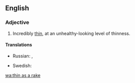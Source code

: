 ==English==

===Adjective===
{{en-adj|-|head=[[thin]] as a [[rake]]}}

# {{label|en|simile}} Incredibly [[thin]], at an unhealthy-looking level of thinness.

====Translations====
{{trans-top|incredibly thin}}
* Russian: {{t|ru|худо́й как ще́пка}}, {{t|ru|то́щий как жердь}}
{{trans-mid}}
* Swedish: {{t|sv|tunn som en sticka}}
{{trans-bottom}}

[[wa:thin as a rake]]
